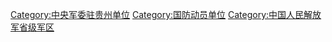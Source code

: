 {{catmore|中国人民解放军贵州省军区}}
[[Category:中央军委驻贵州单位|Category:中央军委驻贵州单位]]
[[Category:国防动员单位|Category:国防动员单位]]
[[Category:中国人民解放军省级军区|Category:中国人民解放军省级军区]]